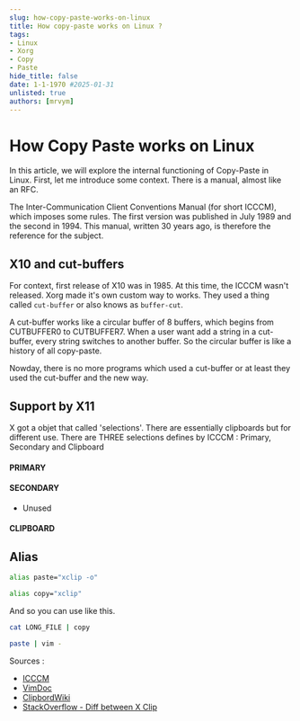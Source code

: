```yaml
---
slug: how-copy-paste-works-on-linux 
title: How copy-paste works on Linux ?
tags:
- Linux
- Xorg   
- Copy
- Paste
hide_title: false
date: 1-1-1970 #2025-01-31
unlisted: true
authors: [mrvym]
---
```

# How Copy Paste works on Linux

In this article, we will explore the internal functioning of Copy-Paste in Linux. 
First, let me introduce some context. There is a manual, almost like an RFC. 

The Inter-Communication Client Conventions Manual (for short ICCCM), which imposes some rules. 
The first version was published in July 1989 and the second in 1994. 
This manual, written 30 years ago, is therefore the reference for the subject.  

<!-- truncate -->

## X10 and cut-buffers

For context, first release of X10 was in 1985. At this time, the ICCCM wasn't released.
Xorg made it's own custom way to works. They used a thing called `cut-buffer` or also knows as `buffer-cut`.

A cut-buffer works like a circular buffer of 8 buffers, which begins from CUTBUFFER0 to CUTBUFFER7.
When a user want add a string in a cut-buffer, every string switches to another buffer. 
So the circular buffer is like a history of all copy-paste.

Nowday, there is no more programs which used a cut-buffer or at least they used the cut-buffer and the new way.

## Support by X11 

X got a objet that called 'selections'. There are essentially clipboards but for different use.
There are THREE selections defines by ICCCM : Primary, Secondary and Clipboard
#### PRIMARY

#### SECONDARY

  - Unused

#### CLIPBOARD

## Alias

```sh
alias paste="xclip -o"

alias copy="xclip"
```

And so you can use like this.

```sh
cat LONG_FILE | copy 

paste | vim - 
```
Sources : 
- [ICCCM](https://x.org/releases/X11R7.6/doc/xorg-docs/specs/ICCCM/icccm.html)
- [VimDoc](http://vimdoc.sourceforge.net/htmldoc/gui_x11.html#quoteplus)
- [ClipbordWiki](https://www.freedesktop.org/wiki/Specifications/ClipboardsWiki/)
- [StackOverflow - Diff between X Clip](https://superuser.com/questions/90257/what-is-the-difference-between-the-x-clipboards)
